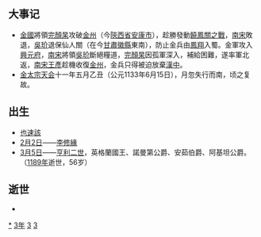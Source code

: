 {{yearTOC|1133|西夏'''[[正德_(西夏)|正德]]七年'''；金'''[[天會_(金朝)|天會]]十一年'''；西辽'''[[延慶_(西遼)|延慶]]十年'''；南宋'''[[紹興_(南宋)|紹興]]三年'''；刘豫'''[[阜昌|阜昌]]四年'''；杨幺'''[[大聖天王|大聖天王]]元年'''；大理'''[[保天|保天]]五年'''；越南'''[[天彰寶嗣|天彰寶嗣]]元年'''；日本'''[[長承|長承]]二年'''}}

== 大事记 ==
*[[金國|金國]]將領[[完顏杲|完顏杲]]攻破[[金州_(陝西)|金州]]（今[[陝西省|陝西省]][[安康市|安康市]]），趁勝發動[[饒鳳關之戰|饒鳳關之戰]]，[[南宋|南宋]]敗退，[[吳玠|吳玠]]退保仙人關（在今[[甘肅|甘肅]][[徽縣|徽縣]]東南），防止金兵由[[鳳翔|鳳翔]]入蜀。金軍攻入[[興元府|興元府]]，[[南宋|南宋]]將領[[吳玠|吳玠]]斷絕糧道，[[完顏杲|完顏杲]]因孤軍深入，補給困難，遂率軍北返，[[南宋|南宋]][[王彥|王彥]]趁機收復[[金州_(陝西)|金州]]，金兵只得被迫放棄[[漢中|漢中]]。
*[[金太宗|金太宗]][[天会_(金朝)|天会]]十一年五月乙丑（公元1133年6月15日），月忽失行而南，顷之复故。

== 出生 ==
* [[也速該|也速該]]
* [[2月2日|2月2日]]——[[李修緣_(濟公)|李修緣]]
* [[3月5日|3月5日]]——[[亨利二世_(英格蘭)|亨利二世]]，英格蘭國王、諾曼第公爵、安茹伯爵、阿基坦公爵。（[[1189年|1189年]]逝世，56岁）

== 逝世 ==
{{Wikisource year mention}}
*

[[Category:1133年|*]]
[[Category:1130年代|3年]]
[[Category:12世纪各年|3]]
[[Category:2千紀的丑年|3]]